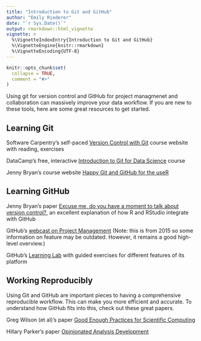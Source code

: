 ```yaml
---
title: "Introduction to Git and GitHub"
author: "Emily Riederer"
date: "`r Sys.Date()`"
output: rmarkdown::html_vignette
vignette: >
  %\VignetteIndexEntry{Introduction to Git and GitHub}
  %\VignetteEngine{knitr::rmarkdown}
  %\VignetteEncoding{UTF-8}
---
```


```r
knitr::opts_chunk$set(
  collapse = TRUE,
  comment = "#>"
)
```

Using git for version control and GitHub for project managmenet and collaboration can massively improve your data workflow. If you are new to these tools, here are some great resources to get started. 

## Learning Git

Software Carpentry's self-paced [Version Control with Git](http://swcarpentry.github.io/git-novice/) course website with reading, exercises

DataCamp's free, interactive [Introduction to Git for Data Science](https://www.datacamp.com/courses/introduction-to-git-for-data-science) course

Jenny Bryan's course website [Happy Git and GitHub for the useR](http://happygitwithr.com/)

## Learning GitHub

Jenny Bryan's paper [Excuse me, do you have a moment to talk about version control?](https://peerj.com/preprints/3159/), an excellent explanation of how R and RStudio integrate with GitHub

GitHub's [webcast on Project Management](https://www.youtube.com/watch?v=6fByt0o4UYs) (Note: this is from 2015 so some information on feature may be outdated. However, it remains a good high-level overview.)

GitHub's [Learning Lab](http://happygitwithr.com/) with guided exercises for different features of its platform

## Working Reproducibly

Using Git and GitHub are important pieces to having a comprehensive reproducible workflow. This can make you more efficient and accurate. To understand how GitHub fits into this, check out these great papers.

Greg Wilson (et al)'s paper [Good Enough Practices for Scientific Computing](https://journals.plos.org/ploscompbiol/article?id=10.1371/journal.pcbi.1005510)

Hillary Parker's paper [Opinionated Analysis Development](https://peerj.com/preprints/3210/)

